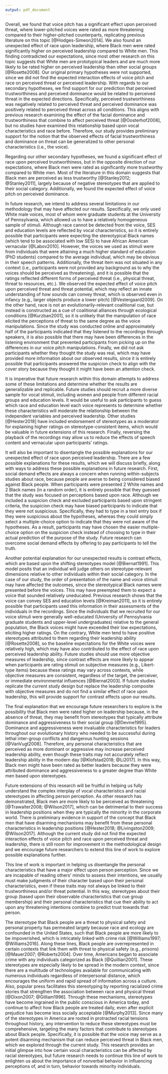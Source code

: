 ```yaml
---
output: pdf_document
---
```

Overall, we found that voice pitch has a significant effect upon perceived threat, where lower-pitched voices were rated as more threatening compared to their higher-pitched counterparts, replicating previous literature on this topic [@Hodges-Simeon2014]. We also found an unexpected effect of race upon leadership, where Black men were rated significantly higher on perceived leadership compared to White men. This finding contradicted our expectations, since most other research on this topic suggests that White men are prototypical leaders and are much more likely to be rated higher on perceived leadership than other social groups [@Rosette2008]. Our original primary hypotheses were not supported, since we did not find the expected interaction effects of voice pitch and race on perceived threat or perceived leadership. With regards to our secondary hypotheses, we find support for our prediction that perceived trustworthiness and perceived dominance would be related to perceived threat in the expected directions. Specifically, perceived trustworthiness was negatively related to perceived threat and perceived dominance was positively related to perceived threat across all conditions. This aligns with previous research examining the effect of the facial dominance and trustworthiness that combine to affect perceived threat [@Oosterhof2008], but no studies have examined this relationship based upon vocal characteristics and race before. Therefore, our study provides preliminary support for the notion that the observed effects of facial trustworthiness and dominance on threat can be generalized to other personal characteristics (i.e., the voice).

Regarding our other secondary hypotheses, we found a significant effect of race upon perceived trustworthiness, but in the opposite direction of our expectations, where Black men were rated as significantly more trustworthy compared to White men. Most of the literature in this domain suggests that Black men are perceived as less trustworthy [@Stanley2012; @Stanley2011], largely because of negative stereotypes that are applied to their social category. Additionally, we found the expected effect of voice pitch on perceived dominance. 

In future research, we intend to address several limitations in our methodology that may have affected our results. Specifically, we only used White male voices, most of whom were graduate students at the University of Pennsylvania, which allowed us to have a relatively homogeneous sample of stimuli. Although race cannot be detected from the voice, SES and education levels are reflected by vocal characteristics, so it is entirely possible that participants were expecting the stereotypical Black names (which tend to be associated with low SES) to have African American vernacular [@Labov2010]. However, the voices we used as stimuli were from individuals that were attaining a much higher standard of education (PhD students) compared to the average individual, which may be obvious in their speech patterns. Additionally, the threat item was not situated in any context (i.e., participants were not provided any background as to why the voices should be perceived as threatening), and it is possible that the ratings reflected different forms of perceived threat (i.e., physical threat, threat to resources, etc.). We observed the expected effect of voice pitch upon perceived threat and threat potential, which may reflect an innate understanding of how sounds can convey threat, which is observed even in infancy (e.g., larger objects produce a lower pitch) [@Vestergaard2009]. On the other hand, race is not an evolutionarily-relevant coalitional cue, but instead is constructed as a cue of coalitional alliances through ecological conditions [@Kurzban2001], so it is unlikely that the manipulation of race elicited the perceptions of threat to the same degree as the voice manipulations. Since the study was conducted online and approximately half of the participants indicated that they listened to the recordings through speakers, it is also possible that there may have been differences in the listening environment that prevented participants from picking up on the differences in our voice pitch manipulations. Finally, we did not ask participants whether they thought the study was real, which may have provided more information about our observed results, since it is entirely possible that participants answered the suspicion check to align with the cover story because they thought it might have been an attention check.

It is imperative that future research within this domain attempts to address some of these limitations and determine whether the results are generalizable and replicable. Future studies should recruit a more diverse sample for vocal stimuli, including women and people from different racial groups and education levels. It would be useful to ask participants to guess which race and education level each voice represents to determine whether these characteristics will moderate the relationship between the independent variables and perceived leadership. Other studies [@Hester2018] have included endorsement of stereotypes as a moderator for explaining higher ratings on stereotype-consistent items, which would be valuable in future extensions of this research. Finally, reversing the playback of the recordings may allow us to reduce the effects of speech content and vernacular upon participants' ratings.

It will also be important to disentangle the possible explanations for our unexpected effect of race upon perceived leadership. There are a few possible explanations for these results, which we will discuss briefly, along with ways to address these possible explanations in future research. First, social demand effects are always a concern when running within-subjects studies about race, because people are averse to being considered biased against Black people. When participants were presented 2 White names and 2 Black names (in a random order), it is entirely possible that they guessed that the study was focused on perceptions based upon race. Although we included a suspicion check and excluded participants based upon stringent criteria, the suspicion check may have biased participants to indicate that they were not suspicious. Specifically, they had to type in a text entry box if they were suspicious about the hypotheses, whereas they could simply select a multiple-choice option to indicate that they were not aware of the hypotheses. As a result, participants may have chosen the easier multiple-choice option on the suspicion check instead of choosing to type in their actual prediction of the purpose of the study. Future research can overcome social demand effects by offering to pay participants to tell the truth. 

Another potential explanation for our unexpected results is contrast effects, which are based upon the shifting stereotypes model [@Biernat1991]. This model posits that an individual will judge others on stereotype-relevant dimensions relative to other individuals within their social category. In the case of our study, the order of presentation of the name and voice stimuli may have affected the outcomes, since the stereotypical Black names were presented before the voices. This may have preempted them to expect a voice that sounded relatively uneducated. Previous research shows that the voice can convey SES and education levels [@Kreiman2011], so it is entirely possible that participants used this information in their assessments of the individuals in the recordings. Since the individuals that we recruited for our voice stimuli were generally well-educated (University of Pennsylvania graduate students and upper-level undergraduates) relative to the general population, the Black voices might have exceeded their low expectations, eliciting higher ratings. On the contrary, White men tend to have positive stereotypes attributed to them regarding their leadership ability [@Rosette2008], so the baseline expectations for the White voices were relatively high, which may have also contributed to the effect of race upon perceived leadership ability. Future studies should use more objective measures of leadership, since contrast effects are more likely to appear when participants are rating stimuli on subjective measures (e.g., Likert-type items) because these ratings may vary across contexts, while objective measures are consistent, regardless of the target, the perceiver, or immediate environmental influences [@Biernat2003]. If future studies replicate the current study design but replace the leadership composite with objective measures and do not find a similar effect of race upon leadership, this will provide support for contrast effects upon our results.

The final explanation that we encourage future researchers to explore is the possibility that Black men were rated higher on leadership because, in the absence of threat, they may benefit from stereotypes that typically attribute dominance and aggressiveness to their social group [@Devine1995]. Dominance and aggressiveness were invaluable characteristics for leaders throughout our evolutionary history who needed to be successful during lethal inter-group conflicts and dangerous hunting sessions [@VanVugt2008]. Therefore, any personal characteristics that are perceived as more dominant or aggressive may increase perceived leadership ability, even though these traits may not accurately reflect leadership ability in the modern day [@Klofstad2018; @Li2017]. In this way, Black men might have been rated as better leaders because they were attributed dominance and aggressiveness to a greater degree than White men based upon stereotypes. 

Future extensions of this research will be fruitful in helping us fully understand the complex interplay of vocal characteristics and racial stereotypes in affecting person perception. As other research has demonstrated, Black men are more likely to be perceived as threatening [@Trawalter2008; @Wilson2017], which can be detrimental to their success in leadership positions when they are typically the minority in the corporate world. There is preliminary evidence in support of the concept that Black men that have disarming mechanisms may benefit from these personal characteristics in leadership positions [@Hester2018; @Livingston2009; @Wilson2017]. Although the current study did not find the expected interaction effects of voice pitch and race upon perceived threat and leadership, there is still room for improvement in the methodological design and we encourage future researchers to extend this line of work to explore possible explanations further.

This line of work is important in helping us disentangle the personal characteristics that have a major effect upon person perception. Since we are incapable of reading others' minds to assess their intentions, we usually must make judgments of their character based upon their personal characteristics, even if these traits may not always be linked to their trustworthiness and/or threat potential. In this way, stereotypes about their group (based upon their observable characteristics that cue group membership) and their personal characteristics that cue their ability to act upon any threatening intentions combine to predict trust towards that person.

The stereotype that Black people are a threat to physical safety and personal property has permeated largely because race and ecology are confounded in the United States, such that Black people are more likely to be impoverished, which is intricately linked with crime risk [@Williams1997; @Williams2016]. Along these lines, Black people are overrepresented in certain contexts that link them with threat to physical safety (e.g., prisons) [@Mauer2007; @Roberts2004]. Over time, Americans began to associate crime with any individuals categorized as Black [@Quillian2001]. These stereotypes are especially likely to be spread in the modern context, since there are a multitude of technologies available for communicating with numerous individuals regardless of interpersonal distance, which encourages the uniform and rapid spread of information across a culture. Also, popular press facilitates this stereotyping by reporting racialized crime stories that strengthen the association between race and physical threat [@Dixon2007; @Gilliam1996]. Through these mechanisms, stereotypes have become ingrained in the public conscious in America today, and continue to affect how Black people are treated daily, even after explicit prejudice has become less socially acceptable [@Murphy2013]. Since many of the stereotypes in America are rooted in protracted racial tensions throughout history, any intervention to reduce these stereotypes must be comprehensive, targeting the many factors that contribute to stereotypes about Black people. Specifically, it is possible that the voice may serve as a potent disarming mechanism that can reduce perceived threat in Black men, which we explored through the current study. This research provides an initial glimpse into how certain vocal characteristics can be affected by racial stereotypes, but future research needs to continue this line of work to enlighten us about the importance of nonverbal behavior in influencing perceptions of, and in turn, behavior towards minority individuals.
